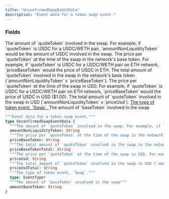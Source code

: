 ```yaml
---
title: "UnconfirmedSwapEventData"
description: "Event data for a token swap event."
---
```


### Fields

<ResponseField name="amountNonLiquidityToken" type="String">
  The amount of `quoteToken` involved in the swap. For example, if `quoteToken` is USDC for a USDC/WETH pair, `amountNonLiquidityToken` would be the amount of USDC involved in the swap.
</ResponseField>

<ResponseField name="priceBaseToken" type="String">
  The price per `quoteToken` at the time of the swap in the network's base token. For example, if `quoteToken` is USDC for a USDC/WETH pair on ETH network, `priceBaseToken` would the price of USDC in ETH.
</ResponseField>

<ResponseField name="priceBaseTokenTotal" type="String">
  The total amount of `quoteToken` involved in the swap in the network's base token (`amountNonLiquidityToken` x `priceBaseToken`).
</ResponseField>

<ResponseField name="priceUsd" type="String">
  The price per `quoteToken` at the time of the swap in USD. For example, if `quoteToken` is USDC for a USDC/WETH pair on ETH network, `priceBaseToken` would the price of USDC in USD ($1.00).
</ResponseField>

<ResponseField name="priceUsdTotal" type="String">
  The total amount of `quoteToken` involved in the swap in USD (`amountNonLiquidityToken` x `priceUsd`).
</ResponseField>

<a href="/api-reference/types/eventtype">
  <ResponseField name="type" type="EventType!" required>
    The type of token event, `Swap`.
  </ResponseField>
</a>

<ResponseField name="amountBaseToken" type="String">
  The amount of `baseToken` involved in the swap
</ResponseField>


```graphql UnconfirmedSwapEventData
"""Event data for a token swap event."""
type UnconfirmedSwapEventData {
  """The amount of `quoteToken` involved in the swap. For example, if `quoteToken` is USDC for a USDC/WETH pair, `amountNonLiquidityToken` would be the amount of USDC involved in the swap."""
  amountNonLiquidityToken: String
  """The price per `quoteToken` at the time of the swap in the network's base token. For example, if `quoteToken` is USDC for a USDC/WETH pair on ETH network, `priceBaseToken` would the price of USDC in ETH."""
  priceBaseToken: String
  """The total amount of `quoteToken` involved in the swap in the network's base token (`amountNonLiquidityToken` x `priceBaseToken`)."""
  priceBaseTokenTotal: String
  """The price per `quoteToken` at the time of the swap in USD. For example, if `quoteToken` is USDC for a USDC/WETH pair on ETH network, `priceBaseToken` would the price of USDC in USD ($1.00)."""
  priceUsd: String
  """The total amount of `quoteToken` involved in the swap in USD (`amountNonLiquidityToken` x `priceUsd`)."""
  priceUsdTotal: String
  """The type of token event, `Swap`."""
  type: EventType!
  """The amount of `baseToken` involved in the swap"""
  amountBaseToken: String
}
```

